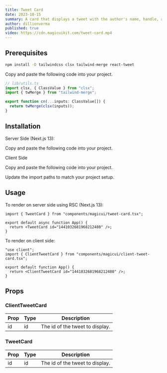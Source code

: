 ```yaml
---
title: Tweet Card
date: 2023-10-15
summary: A card that displays a tweet with the author's name, handle, and profile picture.
author: dillionverma
published: true
video: https://cdn.magicuikit.com/tweet-card.mp4
---
```


<ComponentPreview name="tweet-card-demo" />

<Steps>

<Step>

## Prerequisites

```bash
npm install -D tailwindcss clsx tailwind-merge react-tweet
```

Copy and paste the following code into your project.

```typescript
// lib/utils.ts
import clsx, { ClassValue } from "clsx";
import { twMerge } from "tailwind-merge";

export function cn(...inputs: ClassValue[]) {
  return twMerge(clsx(inputs));
}
```

</Step>

<Step>

## Installation

Server Side (Next.js 13):

Copy and paste the following code into your project.

<ComponentSource name="tweet-card" />

</Step>

<Step>

Client Side

Copy and paste the following code into your project.

<ComponentSource name="client-tweet-card" />

</Step>

<Step> Update the import paths to match your project setup. </Step>

</Steps>

## Usage

To render on server side using RSC (Next.js 13):

```tsx
import { TweetCard } from "components/magicui/tweet-card.tsx";

export default async function App() {
  return <TweetCard id="1441032681968212480" />;
}
```

To render on client side:

```tsx
"use client";
import { ClientTweetCard } from "components/magicui/client-tweet-card.tsx";

export default function App() {
  return <ClientTweetCard id="1441032681968212480" />;
}
```

## Props

### ClientTweetCard

| Prop | Type | Description                     |
| ---- | ---- | ------------------------------- |
| id   | id   | The id of the tweet to display. |

### TweetCard

| Prop | Type | Description                     |
| ---- | ---- | ------------------------------- |
| id   | id   | The id of the tweet to display. |
